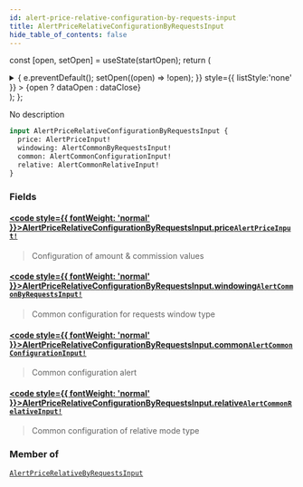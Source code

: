 ```yaml
---
id: alert-price-relative-configuration-by-requests-input
title: AlertPriceRelativeConfigurationByRequestsInput
hide_table_of_contents: false
---
```






const [open, setOpen] = useState(startOpen);
return (
<details {...(open ? { open: true } : {})} className="details" style={{ border:'none', boxShadow:'none', background:'var(--ifm-background-color)' }}>
<summary
onClick={(e) => {
e.preventDefault();
setOpen((open) => !open);
}}
style={{ listStyle:'none' }} >
{open ? dataOpen : dataClose}
</summary>
{open && children}
</details>
);
};

No description

```graphql
input AlertPriceRelativeConfigurationByRequestsInput {
  price: AlertPriceInput!
  windowing: AlertCommonByRequestsInput!
  common: AlertCommonConfigurationInput!
  relative: AlertCommonRelativeInput!
}
```

### Fields

#### [<code style={{ fontWeight: 'normal' }}>AlertPriceRelativeConfigurationByRequestsInput.<b>price</b></code>](#)<Bullet />[`AlertPriceInput!`](/api/inputs/alert-price-input) <Badge class="badge badge--secondary" text="non-null"/> <Badge class="badge badge--secondary" text="input"/>

> Configuration of amount & commission values

#### [<code style={{ fontWeight: 'normal' }}>AlertPriceRelativeConfigurationByRequestsInput.<b>windowing</b></code>](#)<Bullet />[`AlertCommonByRequestsInput!`](/api/inputs/alert-common-by-requests-input) <Badge class="badge badge--secondary" text="non-null"/> <Badge class="badge badge--secondary" text="input"/>

> Common configuration for requests window type

#### [<code style={{ fontWeight: 'normal' }}>AlertPriceRelativeConfigurationByRequestsInput.<b>common</b></code>](#)<Bullet />[`AlertCommonConfigurationInput!`](/api/inputs/alert-common-configuration-input) <Badge class="badge badge--secondary" text="non-null"/> <Badge class="badge badge--secondary" text="input"/>

> Common configuration alert

#### [<code style={{ fontWeight: 'normal' }}>AlertPriceRelativeConfigurationByRequestsInput.<b>relative</b></code>](#)<Bullet />[`AlertCommonRelativeInput!`](/api/inputs/alert-common-relative-input) <Badge class="badge badge--secondary" text="non-null"/> <Badge class="badge badge--secondary" text="input"/>

> Common configuration of relative mode type

### Member of

[`AlertPriceRelativeByRequestsInput`](/api/inputs/alert-price-relative-by-requests-input) <Badge class="badge badge--secondary" text="input"/>
